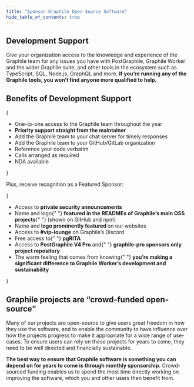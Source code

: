 ```yaml
---
title: "Sponsor Graphile Open Source Software"
hide_table_of_contents: true
---
```




## Development Support

Give your organization access to the knowledge and experience of
the Graphile team for any issues you have with PostGraphile, Graphile Worker and
the wider Graphile suite, and other tools in the ecosystem such as TypeScript,
SQL, Node.js, GraphQL and more. <strong>If you’re running any of the Graphile tools, you
won’t find anyone more qualified to help.</strong>

<TierPlusList />

## Benefits of Development Support

{

<ul>
  <li>One-to-one access to the Graphile team throughout the year </li>
  <li>
    <strong>Priority support straight from the maintainer</strong>
  </li>
  <li>Add the Graphile team to your chat server for timely responses</li>
  <li>Add the Graphile team to your GitHub/GitLab organization</li>
  <li>Reference your code verbatim</li>
  <li>Calls arranged as required</li>
  <li>NDA available</li>
</ul>
}

Plus, receive recognition as a Featured Sponsor:

{

<ul>
  <li>
    Access to <strong>private security announcements</strong>
  </li>
  <li>
   Name and logo{" "}
    <strong>featured in the READMEs of Graphile’s main OSS projects</strong>{" "}
    (shown on GitHub and npm)
  </li>
  <li>
    Name and <strong>logo prominently featured </strong>on our
    websites
  </li>
  <li>
    Access to <strong>#vip-lounge</strong> on Graphile’s Discord
  </li>
  <li>
    Free access to{" "}
    <strong>
      <Link to="https://pgrita.com">pgRITA</Link>
    </strong>
  </li>

  <li>
    Access to <strong><Link to="/support">PostGraphile V4 Pro</Link></strong> and{" "}
    <Link to="https://github.com/graphile-pro">
      <strong>graphile-pro sponsors only project repository</strong>
    </Link>
  </li>
  <li>
    The warm feeling that comes from knowing{" "}
    <strong>
      you’re making a significant difference to Graphile Worker’s development
      and sustainability
    </strong>
  </li>
</ul>
}

<TierPlusButtons />

## Graphile projects are &ldquo;crowd-funded open-source&rdquo;

Many of our projects are open-source to give users great freedom in how they use
the software, and to enable the community to have influence over how the projects
progress to make it appropriate for a wide range of use-cases. To ensure users can
rely on these projects for years to come, they need to be well directed and
financially sustainable.

**The best way to ensure that Graphile software is something you can depend on for
years to come is through monthly sponsorship.** Crowd-sourced funding enables us to
spend the most time directly working on improving the software, which you and other
users then benefit from.
